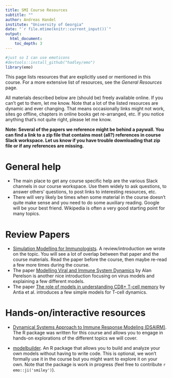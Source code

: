```yaml
---
title: SMI Course Resources
subtitle: ""
author: Andreas Handel
institute: "University of Georgia"
date: "`r file.mtime(knitr::current_input())`"
output: 
  html_document:
    toc_depth: 3
---
```



```r
#just so I can use emoticons
#devtools::install_github("hadley/emo")
library(emo)
```

This page lists resources that are explicitly used or mentioned in this course. For a more extensive list of resources, see the _General Resources_ page.

All materials described below are (should be) freely available online. If you can't get to them, let me know. Note that a lot of the listed resources are dynamic and ever changing. That means occasionally links might not work, sites go offline, chapters in online books get re-arranged, etc. If you notice anything that's not quite right, please let me know.

**Note: Several of the papers we reference might be behind a paywall. You can find a link to a zip file that contains most (all?) references in course Slack workspace. Let us know if you have trouble downloading that zip file or if any references are missing.**

# General help

* The main place to get any course specific help are the various Slack channels in our course workspace. Use them widely to ask questions, to answer others' questions, to post links to interesting resources, etc. 
* There will very likely be times when some material in the course doesn't quite make sense and you need to do some auxiliary reading. Google will be your best friend. Wikipedia is often a very good starting point for many topics. 



# Review Papers

* [Simulation Modelling for Immunologists](https://handelgroup.uga.edu/publication/2020-handel-natrevimm/). A review/introduction we wrote on the topic. You will see a lot of overlap between that paper and the course materials. Read the paper before the course, then maybe re-read a few more times during the course.
* The paper [Modelling Viral and Immune System Dynamics](https://www.nature.com/articles/nri700) by Alan Perelson is another nice introduction focusing on virus models and explaining a few different models. 
* The paper [The role of models in understanding CD8+ T-cell memory](https://www.nature.com/articles/nri1550) by Antia et al. introduces a few simple models for T-cell dynamics.



# Hands-on/interactive resources

* [Dynamical Systems Approach to Immune Response Modeling (DSAIRM)](https://ahgroup.github.io/DSAIRM/). The R package was written for this course and allows you to engage in hands-on explorations of the different topics we will cover.

* [modelbuilder](https://ahgroup.github.io/modelbuilder/). An R package that allows you to build and analyze your own models without having to write code. This is optional, we won't formally use it in the course but you might want to explore it on your own. Note that the package is work in progress (feel free to contribute `r emo::ji('smiley')`).



